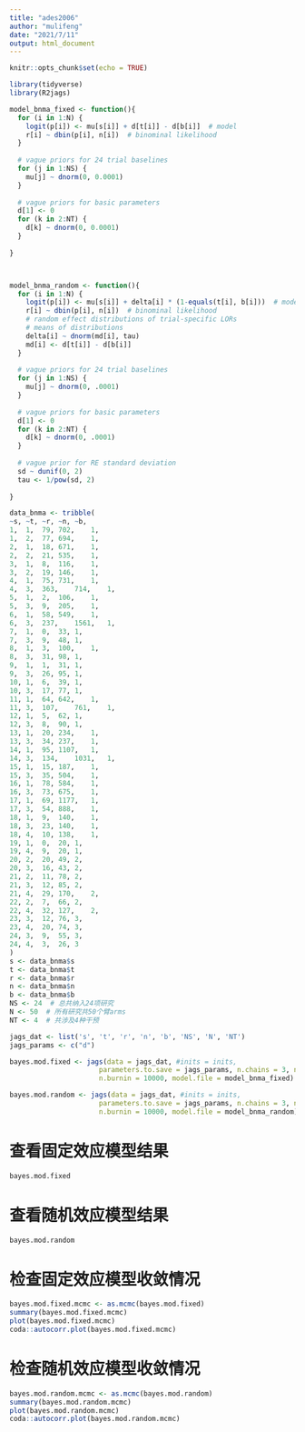 ```yaml
---
title: "ades2006"
author: "mulifeng"
date: "2021/7/11"
output: html_document
---
```


```r
knitr::opts_chunk$set(echo = TRUE)
```

```r
library(tidyverse)
library(R2jags)
```



```r
model_bnma_fixed <- function(){
  for (i in 1:N) {
    logit(p[i]) <- mu[s[i]] + d[t[i]] - d[b[i]]  # model
    r[i] ~ dbin(p[i], n[i])  # binominal likelihood
  }
  
  # vague priors for 24 trial baselines
  for (j in 1:NS) {
    mu[j] ~ dnorm(0, 0.0001)
  }
  
  # vague priors for basic parameters
  d[1] <- 0
  for (k in 2:NT) {
    d[k] ~ dnorm(0, 0.0001)
  }
  
}



model_bnma_random <- function(){
  for (i in 1:N) {
    logit(p[i]) <- mu[s[i]] + delta[i] * (1-equals(t[i], b[i]))  # model
    r[i] ~ dbin(p[i], n[i])  # binominal likelihood
    # random effect distributions of trial-specific LORs
    # means of distributions
    delta[i] ~ dnorm(md[i], tau)
    md[i] <- d[t[i]] - d[b[i]]
  }
  
  # vague priors for 24 trial baselines
  for (j in 1:NS) {
    mu[j] ~ dnorm(0, .0001)
  }
  
  # vague priors for basic parameters
  d[1] <- 0
  for (k in 2:NT) {
    d[k] ~ dnorm(0, .0001)
  }
  
  # vague prior for RE standard deviation
  sd ~ dunif(0, 2) 
  tau <- 1/pow(sd, 2)
  
}
```



```r
data_bnma <- tribble(
~s,	~t,	~r,	~n,	~b,
1,	1,	79,	702,	1,
1,	2,	77,	694,	1,
2,	1,	18,	671,	1,
2,	2,	21,	535,	1,
3,	1,	8,	116,	1,
3,	2,	19,	146,	1,
4,	1,	75,	731,	1,
4,	3,	363,	714,	1,
5,	1,	2,	106,	1,
5,	3,	9,	205,	1,
6,	1,	58,	549,	1,
6,	3,	237,	1561,	1,
7,	1,	0,	33,	1,
7,	3,	9,	48,	1,
8,	1,	3,	100,	1,
8,	3,	31,	98,	1,
9,	1,	1,	31,	1,
9,	3,	26,	95,	1,
10,	1,	6,	39,	1,
10,	3,	17,	77,	1,
11,	1,	64,	642,	1,
11,	3,	107,	761,	1,
12,	1,	5,	62,	1,
12,	3,	8,	90,	1,
13,	1,	20,	234,	1,
13,	3,	34,	237,	1,
14,	1,	95,	1107,	1,
14,	3,	134,	1031,	1,
15,	1,	15,	187,	1,
15,	3,	35,	504,	1,
16,	1,	78,	584,	1,
16,	3,	73,	675,	1,
17,	1,	69,	1177,	1,
17,	3,	54,	888,	1,
18,	1,	9,	140,	1,
18,	3,	23,	140,	1,
18,	4,	10,	138,	1,
19,	1,	0,	20,	1,
19,	4,	9,	20,	1,
20,	2,	20,	49,	2,
20,	3,	16,	43,	2,
21,	2,	11,	78,	2,
21,	3,	12,	85,	2,
21,	4,	29,	170,	2,
22,	2,	7,	66,	2,
22,	4,	32,	127,	2,
23,	3,	12,	76,	3,
23,	4,	20,	74,	3,
24,	3,	9,	55,	3,
24,	4,	3,	26,	3
)
s <- data_bnma$s
t <- data_bnma$t
r <- data_bnma$r
n <- data_bnma$n
b <- data_bnma$b
NS <- 24  # 总共纳入24项研究
N <- 50  # 所有研究共50个臂arms
NT <- 4  # 共涉及4种干预
```

```r
jags_dat <- list('s', 't', 'r', 'n', 'b', 'NS', 'N', 'NT')
jags_params <- c("d")
```


```r


bayes.mod.fixed <- jags(data = jags_dat, #inits = inits,
                      parameters.to.save = jags_params, n.chains = 3, n.iter = 20000,
                      n.burnin = 10000, model.file = model_bnma_fixed)

bayes.mod.random <- jags(data = jags_dat, #inits = inits,
                      parameters.to.save = jags_params, n.chains = 3, n.iter = 20000,
                      n.burnin = 10000, model.file = model_bnma_random)

```

# 查看固定效应模型结果
```r
bayes.mod.fixed
```

# 查看随机效应模型结果
```r
bayes.mod.random
```

# 检查固定效应模型收敛情况
```r
bayes.mod.fixed.mcmc <- as.mcmc(bayes.mod.fixed)
summary(bayes.mod.fixed.mcmc)
plot(bayes.mod.fixed.mcmc)
coda::autocorr.plot(bayes.mod.fixed.mcmc)

```

# 检查随机效应模型收敛情况
```r
bayes.mod.random.mcmc <- as.mcmc(bayes.mod.random)
summary(bayes.mod.random.mcmc)
plot(bayes.mod.random.mcmc)
coda::autocorr.plot(bayes.mod.random.mcmc)
```

